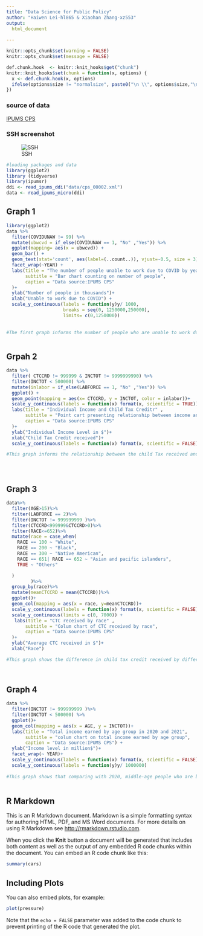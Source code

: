 ```yaml
---
title: "Data Science for Public Policy"
author: "Haiwen Lei-hl865 & Xiaohan Zhang-xz553"
output: 
  html_document
 
---
```


```r
knitr::opts_chunk$set(warning = FALSE)
knitr::opts_chunk$set(message = FALSE)
```
```r
def.chunk.hook  <- knitr::knit_hooks$get("chunk")
knitr::knit_hooks$set(chunk = function(x, options) {
  x <- def.chunk.hook(x, options)
  ifelse(options$size != "normalsize", paste0("\n \\", options$size,"\n\n", x, "\n\n \\normalsize"), x)
})

```

### source of data 
[IPUMS CPS](https://cps.ipums.org/cps/)


### SSH screenshot 
![SSH](stretch part1 .jpg)


```r
#loading packages and data 
library(ggplot2)
library (tidyverse)
library(ipumsr)
ddi <- read_ipums_ddi("data/cps_00002.xml")
data <- read_ipums_micro(ddi)

```

## Graph 1 
```r
library(ggplot2)
data %>% 
  filter(COVIDUNAW != 99) %>%
  mutate(ubwcvd = if_else(COVIDUNAW == 1, "No" ,"Yes")) %>%
  ggplot(mapping= aes(x = ubwcvd)) + 
  geom_bar() +
  geom_text(stat='count', aes(label=(..count..)), vjust=-0.5, size = 3) + 
  facet_wrap(~YEAR) +
  labs(title = "The number of people unable to work due to COVID by year" ,
       subtitle = "Bar chart counting on number of people",
       caption = "Data source:IPUMS CPS"
  )+ 
  ylab("Number of people in thousands")+
  xlab("Unable to work due to COVID") + 
  scale_y_continuous(labels = function(y)y/ 1000,
                     breaks = seq(0, 1250000,250000),
                     limits= c(0,1250000))
  
  
#The first graph informs the number of people who are unable to work due to COVID from 2020 to 2022 January. The respondents reported yes if they are unable to work during the previous four weeks because their employer shut down or lost business due to the pandemic. The bar chart tells that more respondents reported being unable to work in 2020 compared to 2021. In 2021, more people reported that Covid is not deferring them from working. This graph informs policies related to retaining workforce in the pandemic and how much does covid stop people from working.    



```
## Grpah 2
```r

data %>% 
  filter( CTCCRD != 999999 & INCTOT != 9999999990) %>%
  filter(INCTOT < 500000) %>%
  mutate(inlabor = if_else(LABFORCE == 1, "No" ,"Yes")) %>%
  ggplot() + 
  geom_point(mapping = aes(x= CTCCRD, y = INCTOT, color = inlabor))+
  scale_y_continuous(labels = function(x) format(x, scientific = TRUE)) +
  labs(title = "Individual Income and Child Tax Creditr" ,
       subtitle = "Point cart presenting relationship between income and CTC with labor status",
       caption = "Data source:IPUMS CPS"
  )+ 
  ylab("Individual Income Level in $")+
  xlab("Child Tax Credit received")+
  scale_y_continuous(labels = function(x) format(x, scientific = FALSE))

#This graph informs the relationship between the child Tax received and individual income levels among respondents. The graph also present whether the respondents are in labor force or not. We can tell from the graph that to what extent the people receiving child tax credit are in labor force in respect to individual income levels. Related policy topic is how CTC is associated with working behavior and income level. This data graph shows that people receiving child tax credit are mostly among people earning less than $100,000 annually and unemployed. Most people receive $0 to $10000 of CTC.    





```
##  Graph 3
```r
data%>%
  filter(AGE>15)%>%
  filter(LABFORCE == 2)%>%
  filter(INCTOT != 999999999 )%>%
  filter(CTCCRD<999999&CTCCRD>0)%>%
  filter(RACE<=652)%>%
  mutate(race = case_when(
    RACE == 100 ~ "White",
    RACE == 200 ~ "Black",
    RACE == 300 ~ "Native American",
    RACE == 651| RACE == 652 ~ "Asian and pacific islanders",
    TRUE ~ "Others"

  )
         )%>%
  group_by(race)%>%
  mutate(meanCTCCRD = mean(CTCCRD))%>%
  ggplot()+
  geom_col(mapping = aes(x = race, y=meanCTCCRD))+
  scale_y_continuous(labels = function(x) format(x, scientific = FALSE))+
  scale_y_continuous(limits = c(0, 7000)) +
   labs(title = "CTC received by race" ,
       subtitle = "Colum chart of CTC received by race",
       caption = "Data source:IPUMS CPS"
  )+ 
  ylab("Average CTC received in $")+
  xlab("Race")

#This graph shows the difference in child tax credit received by different racial groups. This graph indicates that native american receive the most child tax credit followed by Asian and Black. White people receive the least amount of child tax credit. Since child tax credit is closely related to socio-economic status, which means better-off people tend to receive less holding the number of children constant. Therefore, the graph indirectly shows the income difference. Native American perhaps get more credit due to their relative lower income. This information is helpful when the authority makes redistribution policies. For the sake of equity, more sources should be spent in places where native american live such as Indian reservation.
  
  

```
## Graph 4 
```r
data %>%
  filter(INCTOT != 999999999 )%>%
  filter(INCTOT < 500000) %>%
  ggplot()+
  geom_col(mapping = aes(x = AGE, y = INCTOT))+
  labs(title = "Total income earned by age group in 2020 and 2021",
       subtitle = "colum chart on total income earned by age group",
       caption = "Data source:IPUMS CPS") +
  ylab("Income level in million$")+
  facet_wrap(~ YEAR)+
  scale_y_continuous(labels = function(x) format(x, scientific = FALSE))+
  scale_y_continuous(labels = function(y)y/ 1000000)
  
#This graph shows that comparing with 2020, middle-age people who are between 40 to 50 tend to earn more in 2021. This could possibly mean that the unemployment wave caused by the pandemic is being reconciled. Middle-age people who were unemployed in 2020 are starting to get back to the labor force. The shape of the graph is meaningful because it could inform us about the wealth distribution. If young people earn the same or even less, it could possibly mean that economy is down and need incentives.
  


```







## R Markdown

This is an R Markdown document. Markdown is a simple formatting syntax for authoring HTML, PDF, and MS Word documents. For more details on using R Markdown see <http://rmarkdown.rstudio.com>.

When you click the **Knit** button a document will be generated that includes both content as well as the output of any embedded R code chunks within the document. You can embed an R code chunk like this:

```r
summary(cars)
```

## Including Plots

You can also embed plots, for example:

```r
plot(pressure)
```

Note that the `echo = FALSE` parameter was added to the code chunk to prevent printing of the R code that generated the plot.

